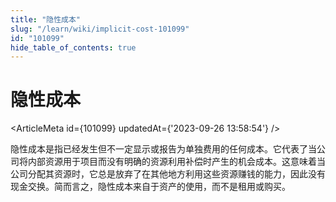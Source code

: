 ```yaml
---
title: "隐性成本"
slug: "/learn/wiki/implicit-cost-101099"
id: "101099"
hide_table_of_contents: true
---
```



# 隐性成本

<ArticleMeta id={101099} updatedAt={'2023-09-26 13:58:54'} />
<div className='border-solid border-b border-t-0 my-4 border-[var(--ifm-color-gray-300)]' />

隐性成本是指已经发生但不一定显示或报告为单独费用的任何成本。它代表了当公司将内部资源用于项目而没有明确的资源利用补偿时产生的机会成本。这意味着当公司分配其资源时，它总是放弃了在其他地方利用这些资源赚钱的能力，因此没有现金交换。简而言之，隐性成本来自于资产的使用，而不是租用或购买。

